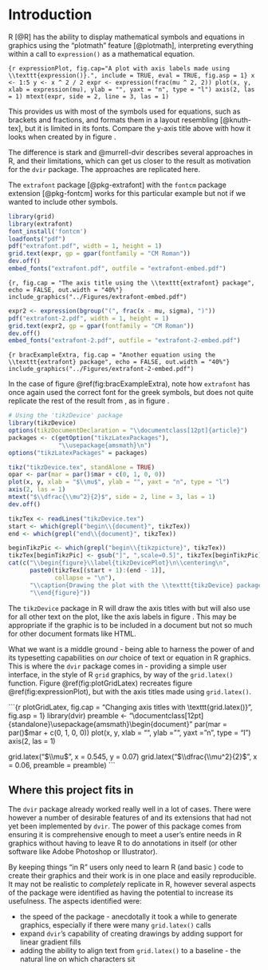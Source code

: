 \newpage{}

# Introduction

R [@R] has the ability to display mathematical symbols and equations in graphics using the "plotmath" feature [@plotmath], interpreting everything within a call to `expression()` as a mathematical equation.

```{r expressionPlot, fig.cap="A plot with axis labels made using \\texttt{expression()}.", include = TRUE, eval = TRUE, fig.asp = 1}
x <- 1:5
y <- x ^ 2 / 2
expr <- expression(frac(mu ^ 2, 2))
plot(x, y, xlab = expression(mu), ylab = "", yaxt = "n", type = "l")
axis(2, las = 1)
mtext(expr, side = 2, line = 3, las = 1)
```

This provides us with most of the symbols used for equations, such as brackets and fractions, and formats them in a layout resembling \TeX{} [@knuth-tex], but it is limited in its fonts. Compare the y-axis title above with how it looks when created by \LaTeX{} in figure \ref{muOver2}.

\begin{figure}\label{muOver2}
\begin{equation*}
\dfrac{\mu^2}{2}
\end{equation*}
\caption{The y-axis title from above, created with \LaTeX}
\end{figure}

The difference is stark and @murrell-dvir describes several approaches in R, and their limitations, which can get us closer to the \LaTeX{} result as motivation for the `dvir` package. The approaches are replicated here.

The `extrafont` package [@pkg-extrafont] with the `fontcm` package extension [@pkg-fontcm] works for this particular example but not if we wanted to include other \TeX{} symbols.

```{r, eval = FALSE}
library(grid)
library(extrafont)
font_install('fontcm')
loadfonts("pdf")
pdf("extrafont.pdf", width = 1, height = 1)
grid.text(expr, gp = gpar(fontfamily = "CM Roman"))
dev.off()
embed_fonts("extrafont.pdf", outfile = "extrafont-embed.pdf")
```

```{r, fig.cap = "The axis title using the \\texttt{extrafont} package", echo = FALSE, out.width = "40%"}
include_graphics("../Figures/extrafont-embed.pdf")
```

```{r, eval = FALSE}
expr2 <- expression(bgroup("(", frac(x - mu, sigma), ")"))
pdf("extrafont-2.pdf", width = 1, height = 1)
grid.text(expr2, gp = gpar(fontfamily = "CM Roman"))
dev.off()
embed_fonts("extrafont-2.pdf", outfile = "extrafont-2-embed.pdf")
```

```{r bracExampleExtra, fig.cap = "Another equation using the \\texttt{extrafont} package", echo = FALSE, out.width = "40%"}
include_graphics("../Figures/extrafont-2-embed.pdf")
```

In the case of figure \@ref(fig:bracExampleExtra), note how `extrafont` has once again used the correct font for the greek symbols, but does not quite replicate the rest of the result from \LaTeX{}, as in figure \ref{bracExample}.

\begin{figure}\label{bracExample}
\centering
$\left(\dfrac{x - \mu}{\sigma}\right)$
\caption{A \LaTeX{} equation with brackets}
\end{figure}

```{r results = FALSE}
# Using the 'tikzDevice' package
library(tikzDevice)
options(tikzDocumentDeclaration = "\\documentclass[12pt]{article}")
packages <- c(getOption("tikzLatexPackages"),
              "\\usepackage{amsmath}\n")
options("tikzLatexPackages" = packages) 

tikz("tikzDevice.tex", standAlone = TRUE)
opar <- par(mar = par()$mar + c(0, 1, 0, 0))
plot(x, y, xlab = "$\\mu$", ylab = "", yaxt = "n", type = "l")
axis(2, las = 1)
mtext("$\\dfrac{\\mu^2}{2}$", side = 2, line = 3, las = 1)
dev.off()
```

```{r echo = FALSE, results = "asis"}
tikzTex <- readLines("tikzDevice.tex")
start <- which(grepl("begin\\{document}", tikzTex))
end <- which(grepl("end\\{document}", tikzTex))

beginTikzPic <- which(grepl("begin\\{tikzpicture}", tikzTex))
tikzTex[beginTikzPic] <- gsub("]", ",scale=0.5]", tikzTex[beginTikzPic])
cat(c("\\begin{figure}\\label{tikzDevicePlot}\n\\centering\n", 
      paste0(tikzTex[(start + 1):(end - 1)], 
             collapse = "\n"),
      "\\caption{Drawing the plot with the \\texttt{tikzDevice} package}\n",
      "\\end{figure}"))
```

The `tikzDevice` package in R will draw the axis titles with \TeX{} but will also use \TeX{} for all other text on the plot, like the axis labels in figure \ref{tikzDevicePlot}. This may be appropriate if the graphic is to be included in a \TeX{} document but not so much for other document formats like HTML.

What we want is a middle ground - being able to harness the power of \TeX{} and its typesetting capabilities on *our* choice of text or equation in R graphics. This is where the `dvir` package comes in - providing a simple user interface, in the style of R `grid` graphics, by way of the `grid.latex()` function. Figure \@ref(fig:plotGridLatex) recreates figure \@ref(fig:expressionPlot), but with the axis titles made using `grid.latex()`.

```{r plotGridLatex, fig.cap = "Changing axis titles with \\texttt{grid.latex()}", fig.asp = 1}
library(dvir)
preamble <- "\\documentclass[12pt]{standalone}\n\\usepackage{amsmath}\n\\begin{document}"
par(mar = par()$mar + c(0, 1, 0, 0))
plot(x, y, xlab = "", ylab = "", yaxt = "n", type = "l")
axis(2, las = 1)

grid.latex("$\\mu$", x = 0.545, y = 0.07)
grid.latex("$\\dfrac{\\mu^2}{2}$", x = 0.06, preamble = preamble)
```

## Where this project fits in

The `dvir` package already worked really well in a lot of cases. There were however a number of desirable features of \TeX{} and its extensions that had not yet been implemented by `dvir`. The power of this package comes from ensuring it is comprehensive enough to meet a user's entire \TeX{} needs in R graphics without having to leave R to do annotations in \LaTeX{} itself (or other software like Adobe Photoshop or Illustrator). 

By keeping things "in R" users only need to learn R (and basic \TeX) code to create their graphics and their work is in one place and easily reproducible. It may not be realistic to *completely* replicate \TeX{} in R, however several aspects of the package were identified as having the potential to increase its usefulness. The aspects identified were:

* the speed of the package - anecdotally it took a while to generate graphics, especially if there were many `grid.latex()` calls
* expand `dvir`'s capability of creating \Tikz{} drawings by adding support for linear gradient fills
* adding the ability to align text from `grid.latex()` to a baseline - the natural line on which characters sit